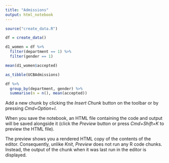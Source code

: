 ```yaml
---
title: "Admissions"
output: html_notebook
---
```


```r
source("create_data.R")
```

```r
df = create_data()

d1_women = df %>% 
  filter(department == 1) %>%
  filter(gender == 1) 

mean(d1_women$accepted)
```

```r
as_tibble(UCBAdmissions)
```

```r
df %>% 
  group_by(department, gender) %>%
  summarise(n = n(), mean(accepted))
```

Add a new chunk by clicking the *Insert Chunk* button on the toolbar or by pressing *Cmd+Option+I*.

When you save the notebook, an HTML file containing the code and output will be saved alongside it (click the *Preview* button or press *Cmd+Shift+K* to preview the HTML file). 

The preview shows you a rendered HTML copy of the contents of the editor. Consequently, unlike *Knit*, *Preview* does not run any R code chunks. Instead, the output of the chunk when it was last run in the editor is displayed.

